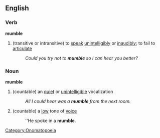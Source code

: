 ==English==

===Verb===
'''mumble'''
#(transitive or intransitive) to [[speak]] [[unintelligibly]] or [[inaudibly]]; to fail to [[articulate]]
#:''Could you try not to '''mumble''' so I can hear you better?''

===Noun===
'''mumble'''
#(countable) an [[quiet]] or [[unintelligible]] vocalization
#:''All I could hear was a '''mumble''' from the next room.''
#(countable) a [[low]] tone of [[voice]]
#:''He spoke in a '''mumble'''.

[[Category:Onomatopoeia]]